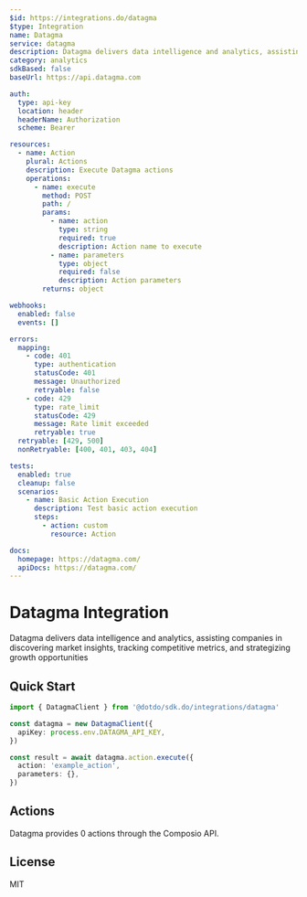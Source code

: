 ```yaml
---
$id: https://integrations.do/datagma
$type: Integration
name: Datagma
service: datagma
description: Datagma delivers data intelligence and analytics, assisting companies in discovering market insights, tracking competitive metrics, and strategizing growth opportunities
category: analytics
sdkBased: false
baseUrl: https://api.datagma.com

auth:
  type: api-key
  location: header
  headerName: Authorization
  scheme: Bearer

resources:
  - name: Action
    plural: Actions
    description: Execute Datagma actions
    operations:
      - name: execute
        method: POST
        path: /
        params:
          - name: action
            type: string
            required: true
            description: Action name to execute
          - name: parameters
            type: object
            required: false
            description: Action parameters
        returns: object

webhooks:
  enabled: false
  events: []

errors:
  mapping:
    - code: 401
      type: authentication
      statusCode: 401
      message: Unauthorized
      retryable: false
    - code: 429
      type: rate_limit
      statusCode: 429
      message: Rate limit exceeded
      retryable: true
  retryable: [429, 500]
  nonRetryable: [400, 401, 403, 404]

tests:
  enabled: true
  cleanup: false
  scenarios:
    - name: Basic Action Execution
      description: Test basic action execution
      steps:
        - action: custom
          resource: Action

docs:
  homepage: https://datagma.com/
  apiDocs: https://datagma.com/
---
```


# Datagma Integration

Datagma delivers data intelligence and analytics, assisting companies in discovering market insights, tracking competitive metrics, and strategizing growth opportunities

## Quick Start

```typescript
import { DatagmaClient } from '@dotdo/sdk.do/integrations/datagma'

const datagma = new DatagmaClient({
  apiKey: process.env.DATAGMA_API_KEY,
})

const result = await datagma.action.execute({
  action: 'example_action',
  parameters: {},
})
```

## Actions

Datagma provides 0 actions through the Composio API.

## License

MIT
